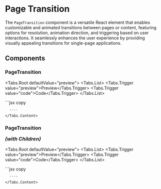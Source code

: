
# Page Transition

The <Code>PageTransition</Code> component is a versatile React element that enables customizable and animated transitions between pages or content, featuring options for resolution, animation direction, and triggering based on user interactions. It seamlessly enhances the user experience by providing visually appealing transitions for single-page applications.

<div className="w-full h-8" />

## Components

### PageTransition

<Tabs.Root defaultValue="preview">
  <Tabs.List>
    <Tabs.Trigger value="preview">Preview</Tabs.Trigger>
    <Tabs.Trigger value="code">Code</Tabs.Trigger>
  </Tabs.List>
  <div className="w-full h-full" >
    <Tabs.Content value="preview" className="w-full  h-[512px]">
      <PageTransitionVariant />
    </Tabs.Content>
    <Tabs.Content value="code">
      ```jsx copy
      <PageTransition
        direction={"y"}
        ease={"none"}
        resolution={16}
        stagger={0.1}
        trajectory={"default"}
        trigger={false}
      />     

      ````
    </Tabs.Content>
  </div>
</Tabs.Root>

<div className="w-full h-8" />

### PageTransition <p className="text-sm font-normal inline-block">*(with Children)*</p>

<Tabs.Root defaultValue="preview">
  <Tabs.List>
    <Tabs.Trigger value="preview">Preview</Tabs.Trigger>
    <Tabs.Trigger value="code">Code</Tabs.Trigger>
  </Tabs.List>
  <div className="w-full h-full" >
    <Tabs.Content value="preview" className="w-full  h-[512px]">
      <PageTransitionChildrenVariant />
    </Tabs.Content>
    <Tabs.Content value="code">
      ```jsx copy
      <PageTransition
        direction={"y"}
        ease={"none"}
        resolution={16}
        stagger={0.1}
        trajectory={"default"}
        trigger={false}
      />     

      ````
    </Tabs.Content>
  </div>
</Tabs.Root>